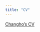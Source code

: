 ```yaml
---
title: "CV"
---
```


<a href="https://drive.google.com/file/d/1laASlvFunN2zgOGFJKv3PPRzNvpYMjuJ/view?usp=sharing" target="_blank">Changho's CV</a>
